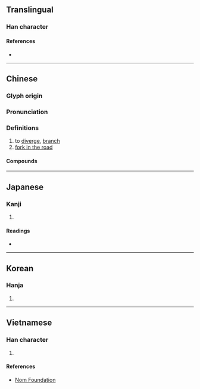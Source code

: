 {{character info/new}}
==Translingual==

===Han character===
{{Han char|rn=46|rad=山|as=04|sn=7|four=80772|canj=CSHU|ids=⿱分山}}

====References====
* {{Han ref|kx=0308.330|dkj=07944|dj=0608.130|hdz=10764.020|uh=5C94|ud=23700|bh=A7C3|bd=42947}}

----

==Chinese==
{{zh-forms}}

===Glyph origin===
{{Han etym}}

===Pronunciation===
{{zh-pron
|m=chà
|c=caa3
|mn=ml:chha/qz,tw,xm:chhe/zz:chhee
|mn_note=chha - literary; chhe/chhee - vernacular
|mc=y
|oc=y
|cat=
}}

===Definitions===
{{zh-hanzi}}

# to [[diverge]], [[branch]]
# [[fork in the road]]

====Compounds====
{{zh-der|出岔子|岔兒|亂岔岔|岔路|岔劈兒|岔曲|三岔路口|岔開|分岔|出岔|岔眼|交岔路口|岔子|三岔路|八岔|弄岔|岔批兒|岔氣|岔換|岔口|岔錯|岔道|岔流|出岔兒|打岔|挑斜岔兒|找岔子|拿岔兒|搭岔兒|眼岔|扳岔子|旁岔兒|答岔兒|說岔}}

----

==Japanese==

===Kanji===
{{ja-kanji|grade=|rs=山04}}

# {{defn|lang=ja|sort=山04}}

====Readings====
* {{ja-readings|on=[[さ]] (sa), [[た]] (ta), [[ふん]] (fun)|kun=[[まちがう]] (machigau), [[くいちがう]] (kuichigau)}}

----

==Korean==

===Hanja===
{{ko-hanja|hangeul=차|rv=cha|mr=ch'a}}

# {{defn|lang=ko|sort=山04}}

----

==Vietnamese==

===Han character===
{{vi-readings|rs=山04|hanviet=xá}}

# {{defn|lang=vi|sort=山04}}

====References====
* [http://nomfoundation.org/common/nom_details.php?codepoint=5c94 Nom Foundation]